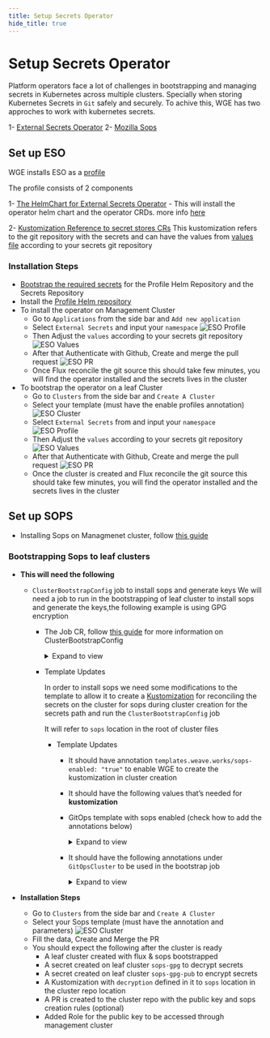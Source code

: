```yaml
---
title: Setup Secrets Operator
hide_title: true
---
```


# Setup Secrets Operator

Platform operators face a lot of challenges in bootstrapping and managing secrets in Kubernetes across multiple clusters. 
Specially when storing Kubernetes Secrets in `Git` safely and securely.
To achive this, WGE has two approches to work with kubernetes secrets.

1- [External Secrets Operator](https://external-secrets.io/v0.8.1/)
2- [Mozilla Sops](https://fluxcd.io/flux/guides/mozilla-sops/)

## Set up ESO

WGE installs ESO as a [profile](https://github.com/weaveworks/profiles-catalog/tree/main/charts/external-secrets)

The profile consists of 2 components

1- [The HelmChart for External Secrets Operator](https://github.com/weaveworks/profiles-catalog/blob/main/charts/external-secrets/Chart.yaml)
    - This will install the operator helm chart and the operator CRDs. more info [here](https://external-secrets.io/v0.8.1/examples/gitops-using-fluxcd/)

2- [Kustomization Reference to secret stores CRs](https://github.com/weaveworks/profiles-catalog/blob/main/charts/external-secrets/templates/secret-stores-kustomization.yaml)
    This kustomization refers to the git repository with the secrets and can have the values from [values file](https://github.com/weaveworks/profiles-catalog/blob/main/charts/external-secrets/values.yaml) according to your secrets git repository

### Installation Steps

- [Bootstrap the required secrets](/secrets/bootstraping-secrets.mdx) for the Profile Helm Repository and the Secrets Repository
- Install the [Profile Helm repository](https://docs.gitops.weave.works/docs/gitops-templates/cli/#profiles)
- To install the operator on Management Cluster
    - Go to `Applications` from the side bar and `Add new application`
    - Select `External Secrets` and input your `namespace`
        ![ESO Profile](./imgs/eso1.jpg)
    - Then Adjust the `values` according to your secrets git repository
        ![ESO Values](./imgs/eso2.jpg)
    - After that Authenticate with Github, Create and merge the pull request
        ![ESO PR](./imgs/eso3.jpg)
    - Once Flux reconcile the git source this should take few minutes, you will find the operator installed and the secrets lives in the cluster
- To bootstrap the operator on a leaf Cluster
    - Go to `Clusters` from the side bar and `Create A Cluster`
    - Select your template (must have the enable profiles annotation)
        ![ESO Cluster](./imgs/eso5.jpg)
    - Select `External Secrets` from and input your `namespace`
        ![ESO Profile](./imgs/eso4.jpg)
    - Then Adjust the `values` according to your secrets git repository
        ![ESO Values](./imgs/eso2.jpg)
    - After that Authenticate with Github, Create and merge the pull request
        ![ESO PR](./imgs/eso3.jpg)
    - Once the cluster is created and Flux reconcile the git source this should take few minutes, you will find the operator installed and the secrets lives in the cluster


## Set up SOPS

- Installing Sops on Managmenet cluster, follow [this guide](/secrets/setup-sops.mdx)

### Bootstrapping Sops to leaf clusters

- **This will need the following**
    - `ClusterBootstrapConfig` job to install sops and generate keys
        We will need a job to run in the bootstrapping of leaf cluster to install sops and generate the keys,the following example is using GPG encryption
        
        - The Job CR, follow [this guide](/cluster-management/getting-started/#add-a-cluster-bootstrap-config) for more information on ClusterBootstrapConfig

            <details><summary>Expand to view </summary>
            ```yaml
                apiVersion: capi.weave.works/v1alpha1
                kind: ClusterBootstrapConfig
                metadata:
                name: flux-installation
                namespace: default
                spec:
                clusterSelector:
                    matchLabels:
                    weave.works/flux: "bootstrap"
                jobTemplate:
                    generateName: "run-gitops-flux-{{ .ObjectMeta.Name }}"
                    spec:
                    initContainers:
                        - image: ghcr.io/fluxcd/flux-cli:v0.35.0
                        imagePullPolicy: Always
                        name: flux-bootstrap
                        resources: {}
                        volumeMounts:
                            - name: kubeconfig
                            mountPath: "/etc/gitops"
                            readOnly: true
                        args:
                            [
                            "bootstrap",
                            "github",
                            "--kubeconfig=/etc/gitops/value",
                            "--owner=<github-user>", # to be changed
                            "--repository=<github-repository>", # to be changed
                            "--path=./clusters/{{ .ObjectMeta.Namespace }}/{{ .ObjectMeta.Name }}",
                            ]
                        envFrom:
                            - secretRef:
                                name: my-pat # github token secret for flux: see https://docs.gitops.weave.works/docs/cluster-management/getting-started/
                        env:
                            - name: EXP_CLUSTER_RESOURCE_SET
                            value: "true"
                    containers:
                        - image: <image>:<tag> # build docker image
                        imagePullPolicy: Always
                        name: sops-bootstrap
                        resources: {}
                        volumeMounts:
                            - name: kubeconfig
                            mountPath: "/etc/gitops"
                            readOnly: true
                        command: ["bash", "/root/entrypoint.sh"]
                        envFrom:
                            - secretRef:
                                name: my-pat # github token secret for flux: see https://docs.gitops.weave.works/docs/cluster-management/getting-started/
                        env:
                            - name: KEY_NAME  
                            value: '{{ annotation "weave.works/sops-key-name" }}'
                            - name: KEY_COMMENT  
                            value: '{{ annotation "weave.works/sops-key-comment" }}'
                            - name: SOPS_SECRET_REF 
                            value: '{{ annotation "weave.works/sops-secret-ref" }}'
                            - name: SOPS_SECRET_REF_NAMESPACE
                            value: '{{ annotation "weave.works/sops-secret-ref-namespace" }}'
                            - name: PUSH_TO_GIT
                            value: '{{ annotation "weave.works/sops-push-to-git" }}'
                            - name: CLUSTER_NAME
                            value: "{{ .ObjectMeta.Name }}"
                            - name: CLUSTER_NAMESPACE
                            value: "{{ .ObjectMeta.Namespace }}"
                    restartPolicy: Never
                    volumes:
                        - name: kubeconfig
                        secret:
                            secretName: "{{ .ObjectMeta.Name }}-kubeconfig"
            ```

            </details>

        - Template Updates

            In order to install sops we need some modifications to the template to allow it to create a [Kustomization](https://fluxcd.io/flux/guides/mozilla-sops/#configure-in-cluster-secrets-decryption) for reconciling the secrets on the cluster for sops during cluster creation for the secrets path and run the `ClusterBootstrapConfig` job

            It will refer to `sops` location in the root of cluster files

            - Template Updates
                - It should have annotation `templates.weave.works/sops-enabled: "true"` to enable WGE to create the kustomization in cluster creation
                - It should have the following values that’s needed for **kustomization**

                - GitOps template with sops enabled (check how to add the annotations below)

                    <details><summary>Expand to view </summary>
                    ```yaml
                        - name: SOPS_KUSTOMIZATION_NAME
                        required: true
                        description: Define sops kustomization name - default directory in sops in cluster root path. (my-secrets)
                        - name: SOPS_SECRET_REF
                        required: true
                        description: Define sops secret reference name - should be added to cluster bootstrap job aswell. (sops-gpg)
                        - name: SOPS_SECRET_REF_NAMESPACE
                        required: true
                        description: Define sops secret reference namespace - should be added to cluster bootstrap job aswell. (flux-system)
                        - name: SOPS_PUSH_TO_GIT
                        required: true
                        description: Define if you want to push the public key to the git repo, expected values (true, false)
                        - name: SOPS_KEY_NAME
                        required: true
                        description: sops key name used to generate keys (test.yourdomain.com)
                        - name: SOPS_KEY_COMMENT
                        required: true
                        description: sops key comment used to generate keys (sops secret comment)
                    ```        
                    </details>

                - It should have the following annotations under `GitOpsCluster` to be used in the bootstrap job

                    <details><summary>Expand to view </summary>
                    ```yaml
                        # annotation to hold the kustomization values for cluster bootstrap job
                        weave.works/sops-kustomization: "${SOPS_KUSTOMIZATION_NAME}"
                        weave.works/sops-secret-ref: "${SOPS_SECRET_REF}"
                        weave.works/sops-secret-ref-namespace: "${SOPS_SECRET_REF_NAMESPACE}"
                        weave.works/sops-push-to-git: "${SOPS_PUSH_TO_GIT}"
                        weave.works/sops-key-name: "${SOPS_KEY_NAME}"
                        weave.works/sops-key-comment: "${SOPS_KEY_COMMENT}"
                    ```
                    </details>

- **Installation Steps**
    - Go to `Clusters` from the side bar and `Create A Cluster`
    - Select your Sops template (must have the annotation and parameters)
        ![ESO Cluster](./imgs/sops1.jpg)
    - Fill the data, Create and Merge the PR
    - You should expect the following after the cluster is ready
      - A leaf cluster created with flux & sops bootstrapped
      - A secret created on leaf cluster `sops-gpg` to decrypt secrets
      - A secret created on leaf cluster `sops-gpg-pub` to encrypt secrets
      - A Kustomization with `decryption` defined in it to `sops` location in the cluster repo location
      - A PR is created to the cluster repo with the public key and sops creation rules (optional)
      - Added Role for the public key to be accessed through management cluster
